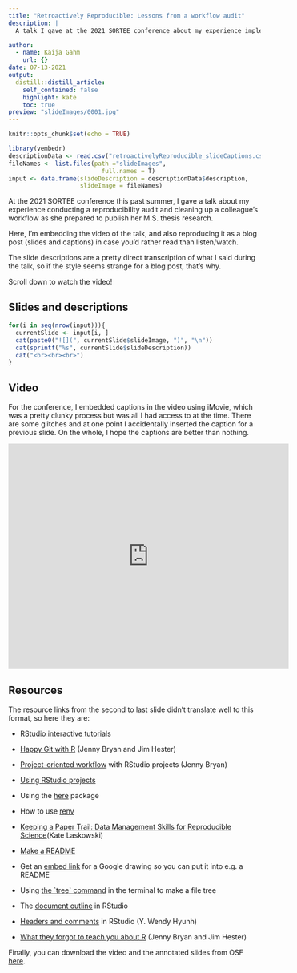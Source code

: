 ```yaml
---
title: "Retroactively Reproducible: Lessons from a workflow audit"
description: |
  A talk I gave at the 2021 SORTEE conference about my experience implementing data management and reproducibility tools retroactively, for an existing project, even if best practices weren’t used from the beginning. I also discuss organizing and making sense of someone else’s analyses when approaching the project as an outsider.

author:
  - name: Kaija Gahm
    url: {}
date: 07-13-2021
output:
  distill::distill_article:
    self_contained: false
    highlight: kate
    toc: true
preview: "slideImages/0001.jpg"
---
```


```r
knitr::opts_chunk$set(echo = TRUE)
```

```r
library(vembedr)
descriptionData <- read.csv("retroactivelyReproducible_slideCaptions.csv")
fileNames <- list.files(path ="slideImages", 
                          full.names = T)
input <- data.frame(slideDescription = descriptionData$description,
                    slideImage = fileNames)
```

At the 2021 SORTEE conference this past summer, I gave a talk about my experience conducting a reproducibility audit and cleaning up a colleague's workflow as she prepared to publish her M.S. thesis research.

Here, I'm embedding the video of the talk, and also reproducing it as a blog post (slides and captions) in case you'd rather read than listen/watch.

The slide descriptions are a pretty direct transcription of what I said during the talk, so if the style seems strange for a blog post, that's why.

Scroll down to watch the video!

## Slides and descriptions

```r
for(i in seq(nrow(input))){
  currentSlide <- input[i, ]
  cat(paste0("![](", currentSlide$slideImage, ")", "\n"))
  cat(sprintf("%s", currentSlide$slideDescription))
  cat("<br><br><br>")
}
```

## Video

For the conference, I embedded captions in the video using iMovie, which was a pretty clunky process but was all I had access to at the time. There are some glitches and at one point I accidentally inserted the caption for a previous slide. On the whole, I hope the captions are better than nothing.

<iframe width="560" height="450" src="https://www.youtube.com/embed/cJq2kp114Mg" title="Video of the Retroactively Reproducible talk" frameborder="0" allow="accelerometer; autoplay; clipboard-write; encrypted-media; gyroscope; picture-in-picture" allowfullscreen></iframe>

## Resources

The resource links from the second to last slide didn't translate well to this format, so here they are:

-   [RStudio interactive tutorials](https://education.rstudio.com/learn/)

-   [Happy Git with R](https://happygitwithr.com/) (Jenny Bryan and Jim Hester)

-   [Project-oriented workflow](https://www.tidyverse.org/blog/2017/12/workflow-vs-script/) with RStudio projects (Jenny Bryan)

-   [Using RStudio projects](https://support.rstudio.com/hc/en-us/articles/200526207-Using-Projects)

-   Using the [here](https://here.r-lib.org/) package

-   How to use [renv](https://rstudio.github.io/renv/)

-   [Keeping a Paper Trail: Data Management Skills for Reproducible Science ](https://laskowskilab.faculty.ucdavis.edu/2020/08/03/keeping-a-paper-trail-data-management-skills-for-reproducible-science/)(Kate Laskowski)

-   [Make a README](https://www.makeareadme.com/)

-   Get an [embed link](https://webapps.stackexchange.com/questions/14710/is-there-a-way-to-obtain-an-embed-link-for-a-google-drawings) for a Google drawing so you can put it into e.g. a README

-   Using [the \`tree\` command](https://rschu.me/list-a-directory-with-tree-command-on-mac-os-x-3b2d4c4a4827) in the terminal to make a file tree

-   The [document outline](https://blog.rstudio.com/2020/12/02/rstudio-v1-4-preview-little-things/) in RStudio

-   [Headers and comments](https://bookdown.org/yih_huynh/Guide-to-R-Book/r-conventions.html) in RStudio (Y. Wendy Hyunh)

-   [What they forgot to teach you about R](https://rstats.wtf/) (Jenny Bryan and Jim Hester)

Finally, you can download the video and the annotated slides from OSF [here](https://osf.io/xa4uj/).
